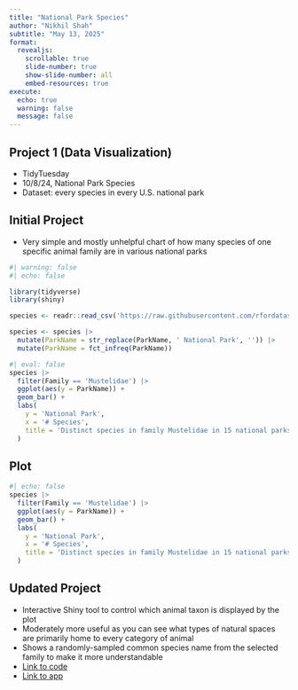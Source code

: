 ```yaml
---
title: "National Park Species"
author: "Nikhil Shah"
subtitle: "May 13, 2025"
format:
  revealjs:
    scrollable: true
    slide-number: true
    show-slide-number: all
    embed-resources: true
execute:
  echo: true
  warning: false
  message: false
---
```


## Project 1 (Data Visualization)

- TidyTuesday
- 10/8/24, National Park Species
- Dataset: every species in every U.S. national park

## Initial Project

- Very simple and mostly unhelpful chart of how many species of one specific animal family are in various national parks
```r
#| warning: false
#| echo: false

library(tidyverse)
library(shiny)

species <- readr::read_csv('https://raw.githubusercontent.com/rfordatascience/tidytuesday/main/data/2024/2024-10-08/most_visited_nps_species_data.csv')

species <- species |>
  mutate(ParkName = str_replace(ParkName, ' National Park', '')) |>
  mutate(ParkName = fct_infreq(ParkName))
```
```r
#| eval: false
species |>
  filter(Family == 'Mustelidae') |>
  ggplot(aes(y = ParkName)) +
  geom_bar() +
  labs(
    y = 'National Park',
    x = '# Species',
    title = 'Distinct species in family Mustelidae in 15 national parks'
  )
```

## Plot
```r
#| echo: false
species |>
  filter(Family == 'Mustelidae') |>
  ggplot(aes(y = ParkName)) +
  geom_bar() +
  labs(
    y = 'National Park',
    x = '# Species',
    title = 'Distinct species in family Mustelidae in 15 national parks'
  )
```

## Updated Project

- Interactive Shiny tool to control which animal taxon is displayed by the plot
- Moderately more useful as you can see what types of natural spaces are primarily home to every category of animal
- Shows a randomly-sampled common species name from the selected family to make it more understandable
- [Link to code](https://nikhilshah7.github.io/dataviz3.html)
- [Link to app](https://nikhilshah.shinyapps.io/species/)